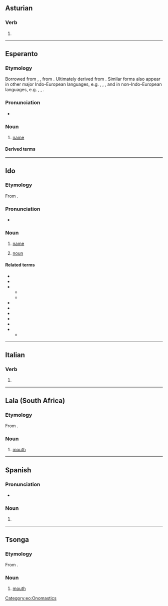 {{also|nomó|nomò|-nomo}}
==Asturian==

===Verb===
{{ast-verb form}}

# {{inflection of|ast|nomar||1|s|pres|ind}}

----

==Esperanto==

===Etymology===
Borrowed from {{bor|eo|fr|nom}}, {{bor|eo|it|nome}}, from {{der|eo|la|nōmen}}. Ultimately derived from {{der|eo|ine-pro|*h₁nómn̥||name}}. Similar forms also appear in other major Indo-European languages, e.g. {{cog|en|name}}, {{cog|de|Name}}, {{cog|hi|नाम}}, and in non-Indo-European languages, e.g. {{cog|fi|nimi}}, {{cog|id|nama}}, {{cog|ja|なまえ|tr=namae}}.

===Pronunciation===
{{eo-IPA}}
* {{audio|eo|Eo-nomo.ogg|Audio}}

===Noun===
{{eo-head}}

# [[name]]
#: {{uxi|eo|Mia '''nomo''' estas Aleksandro. Kio estas via '''nomo'''?|My '''name''' is Alexander. What is your '''name'''?}}

====Derived terms====
{{der3
|eo|{{l|eo|alnomo|t=nickname; surname; cognomen}}
|{{l|eo|antaŭnomo|t=first name, forename}}
|{{l|eo|baptonomo|t=[[Christian name]]}}
|{{l|eo|familinomo|t=[[family name]]}}
|{{l|eo|kaŝnomo|t=name used to hide one's identity, [[pseudonym]]}}
|{{l|eo|kromnomo|t=[[cognomen]]}}
|{{l|eo|moknomo|t=a derogatory nickname}}
|{{l|eo|[[neformala]] [[nomo]]|t=informal name, [[nickname]]}}
|{{l|eo|nomi|t=to name something}}
|{{l|eo|patronomo|t=[[patronym]]}}
|{{l|eo|samnoma|t=having the same name, [[homonymous]]}}
|{{l|eo|sennoma|t=nameless}}
|{{l|eo|ŝercnomo|t=a joking nickname}}
}}

{{eo BRO|2}}
{{Universala Vortaro}}

[[Category:eo:Onomastics]]

----

==Ido==

===Etymology===
From {{af|io|nomar|t1=to name, call|-o|t2=noun}}.

===Pronunciation===
* {{IPA|io|/ˈno.mo/|/ˈnɔ.mɔ/}}

===Noun===
{{io-noun|nom}}

# [[name]]
# {{lb|io|grammar}} [[noun]]

====Related terms====
{{top2}}
* {{l|io|nomar|t=to name, call}}
* {{l|io|nomesar|t=to be named, to be called}}
* {{l|io|nomizar|t=to name, give a name to}}
** {{l|io|nomizo|t=naming, appellation}}
** {{l|io|nomizado|t=nomenclature}}
* {{l|io|nomuro|t=naming, appellation}}
* {{l|io|nome|t=namely}}
* {{l|io|baptonomo|t=Christian name}}
* {{l|io|prenomo|t=first name}}
* {{l|io|sennoma|t=nameless}}
* {{l|io|surnomo|t=surname, family name}}
** {{l|io|surnomacho|t=nickname, sobriquet}}
{{bottom}}

----

==Italian==

===Verb===
{{head|it|verb form}}

# {{inflection of|it|nomare||1|s|pres|indc}}

----

==Lala (South Africa)==

===Etymology===
From {{inh|bnt-lal|bnt-pro|*mʊ̀dòmò}}.

===Noun===
{{head|bnt-lal|noun}}

# [[mouth]]

----

==Spanish==

===Pronunciation===
* {{es-IPA}}

===Noun===
{{es-noun|m}}

# {{alternative form of|es|gnomo}}

----

==Tsonga==

===Etymology===
From {{inh|ts|bnt-pro|*mʊ̀dòmò}}.

===Noun===
{{ts-noun|3|4|milomo}}

# [[mouth]]